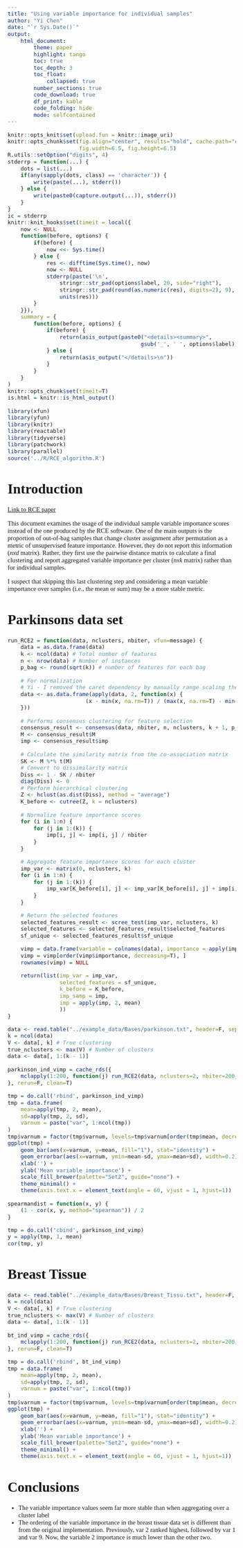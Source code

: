 ```yaml
---
title: "Using variable importance for individual samples"
author: "Yi Chen"
date: "`r Sys.Date()`"
output: 
    html_document:
        theme: paper
        highlight: tango
        toc: true
        toc_depth: 3
        toc_float:
            collapsed: true
        number_sections: true
        code_download: true
        df_print: kable
        code_folding: hide
        mode: selfcontained
---
```

<script type="text/x-mathjax-config">
MathJax.Hub.Config({
  TeX: { equationNumbers: { autoNumber: "AMS" } }
});
</script>
<style type="text/css">
body{ font-family: serif; font-size: 11pt; }
h1 { font-size: 24pt; }
h2 { font-size: 20pt; }
h3 { font-size: 16pt; }
summary { cursor: pointer; }
p { max-width: 600px; }
caption, .caption { color: #666666; }
details {padding-top:15px; padding-bottom:15px;}
embed { width: 750px; height: 600px; }
.toc-content{ max-width: 750px; }
</style>
```r
knitr::opts_knit$set(upload.fun = knitr::image_uri)
knitr::opts_chunk$set(fig.align="center", results="hold", cache.path="cache/", dev="png",
                      fig.width=6.5, fig.height=6.5)
R.utils::setOption("digits", 4)
stderrp = function(...) { 
    dots = list(...)
    if(any(sapply(dots, class) == 'character')) {
        write(paste(...), stderr()) 
    } else {
        write(paste0(capture.output(...)), stderr()) 
    }
}
ic = stderrp
knitr::knit_hooks$set(timeit = local({
    now <- NULL
    function(before, options) {
        if(before) {
            now <<- Sys.time()
        } else {
            res <- difftime(Sys.time(), now)
            now <- NULL
            stderrp(paste('\n',
                stringr::str_pad(options$label, 20, side="right"), 
                stringr::str_pad(round(as.numeric(res), digits=2), 9),
                units(res)))
        }
    }}),
    summary = {
        function(before, options) {
            if(before) {
                return(asis_output(paste0("<details><summary>", 
                                         gsub('_', ' ', options$label), "</summary>\n")))
            } else {
                return(asis_output("</details>\n"))
            }
        }
    }
)
knitr::opts_chunk$set(timeit=T)
is.html = knitr::is_html_output()
```
```r
library(xfun)
library(yfun)
library(knitr)
library(reactable)
library(tidyverse)
library(patchwork)
library(parallel)
source('../R/RCE_algorithm.R')
```

# Introduction

[Link to RCE paper](https://link.springer.com/article/10.1007/s10994-013-5337-8)

This document examines the usage of the individual sample variable importance scores instead of the
one produced by the RCE software. One of the main outputs is the proportion of
out-of-bag samples that change cluster assignment after permutation as a metric of unsupervised
feature importance. However, they do not report this information ($n x d$ matrix). Rather, they
first use the pairwise distance matrix to calculate a final clustering and report aggregated
variable importance per cluster ($n x k$ matrix) rather than for individual samples.

I suspect that skipping this last clustering step and considering a mean variable importance over
samples (i.e., the mean or sum) may be a more stable metric.

# Parkinsons data set

```r
run_RCE2 = function(data, nclusters, nbiter, vfun=message) {
    data = as.data.frame(data)
    k <- ncol(data) # Total number of features
    n <- nrow(data) # Number of instances
    p_bag <- round(sqrt(k)) # number of features for each bag

    # For normalization
    # Yi - I removed the caret dependency by manually range scaling the data
    data <- as.data.frame(apply(data, 2, function(x) { 
                        (x - min(x, na.rm=T)) / (max(x, na.rm=T) - min(x, na.rm=T)) 
    }))

    # Performs consensus clustering for feature selection
    consensus_result <- consensus(data, nbiter, n, nclusters, k + 1, p_bag, vfun=vfun)
    M <- consensus_result$M
    imp <- consensus_result$imp

    # Calculate the similarity matrix from the co-association matrix
    SK <- M %*% t(M)
    # Convert to dissimilarity matrix
    Diss <- 1 - SK / nbiter
    diag(Diss) <- 0
    # Perform hierarchical clustering
    Z <- hclust(as.dist(Diss), method = "average")
    K_before <- cutree(Z, k = nclusters)

    # Normalize feature importance scores
    for (i in 1:n) {
        for (j in 1:(k)) {
            imp[i, j] <- imp[i, j] / nbiter
        }
    }

    # Aggregate feature importance scores for each cluster
    imp_var <- matrix(0, nclusters, k)
    for (i in 1:n) {
        for (j in 1:(k)) {
            imp_var[K_before[i], j] <- imp_var[K_before[i], j] + imp[i, j]
        }
    }

    # Return the selected features
    selected_features_result <- scree_test(imp_var, nclusters, k)
    selected_features <- selected_features_result$selected_features
    sf_unique <- selected_features_result$sf_unique

    vimp = data.frame(variable = colnames(data), importance = apply(imp, 2, mean))
    vimp = vimp[order(vimp$importance, decreasing=T), ]
    rownames(vimp) = NULL

    return(list(imp_var = imp_var, 
                selected_features = sf_unique, 
                k_before = K_before,
                imp_samp = imp,
                imp = apply(imp, 2, mean)
                ))
}
```

```r
data <- read.table("../example_data/Bases/parkinson.txt", header=F, sep = "\t")
k = ncol(data)
V <- data[, k] # True clustering
true_nclusters <- max(V) # Number of clusters
data <- data[, 1:(k - 1)]

parkinson_ind_vimp = cache_rds({
    mclapply(1:200, function(j) run_RCE2(data, nclusters=2, nbiter=200, vfun=ic)$imp, mc.cores=4)
}, rerun=F, clean=T)
```
```r
tmp = do.call('rbind', parkinson_ind_vimp)
tmp = data.frame(
    mean=apply(tmp, 2, mean),
    sd=apply(tmp, 2, sd),
    varnum = paste("var", 1:ncol(tmp))
)
tmp$varnum = factor(tmp$varnum, levels=tmp$varnum[order(tmp$mean, decreasing=T)])
ggplot(tmp) + 
    geom_bar(aes(x=varnum, y=mean, fill="1"), stat="identity") +
    geom_errorbar(aes(x=varnum, ymin=mean-sd, ymax=mean+sd), width=0.2) +
    xlab('') +
    ylab('Mean variable importance') + 
    scale_fill_brewer(palette="Set2", guide="none") +
    theme_minimal() +
    theme(axis.text.x = element_text(angle = 60, vjust = 1, hjust=1))
```
```r
spearmandist = function(x, y) {
    (1 - cor(x, y, method="spearman")) / 2
}
```
```r
tmp = do.call('cbind', parkinson_ind_vimp)
y = apply(tmp, 1, mean)
cor(tmp, y)
```

# Breast Tissue

```r
data <- read.table("../example_data/Bases/Breast_Tissu.txt", header=F, sep = "\t")
k = ncol(data)
V <- data[, k] # True clustering
true_nclusters <- max(V) # Number of clusters
data <- data[, 1:(k - 1)]

bt_ind_vimp = cache_rds({
    mclapply(1:200, function(j) run_RCE2(data, nclusters=2, nbiter=200, vfun=ic)$imp, mc.cores=4)
}, rerun=F, clean=T)
```
```r
tmp = do.call('rbind', bt_ind_vimp)
tmp = data.frame(
    mean=apply(tmp, 2, mean),
    sd=apply(tmp, 2, sd),
    varnum = paste("var", 1:ncol(tmp))
)
tmp$varnum = factor(tmp$varnum, levels=tmp$varnum[order(tmp$mean, decreasing=T)])
ggplot(tmp) + 
    geom_bar(aes(x=varnum, y=mean, fill="1"), stat="identity") +
    geom_errorbar(aes(x=varnum, ymin=mean-sd, ymax=mean+sd), width=0.2) +
    xlab('') +
    ylab('Mean variable importance') + 
    scale_fill_brewer(palette="Set2", guide="none") +
    theme_minimal() +
    theme(axis.text.x = element_text(angle = 60, vjust = 1, hjust=1))
```

# Conclusions

- The variable importance values seem far more stable than when aggregating over a cluster label
- The ordering of the variable importance in the breast tissue data set is different than from the
  original implementation. Previously, var 2 ranked highest, followed by var 1 and var 9. Now, the
  variable 2 importance is much lower than the other two.

